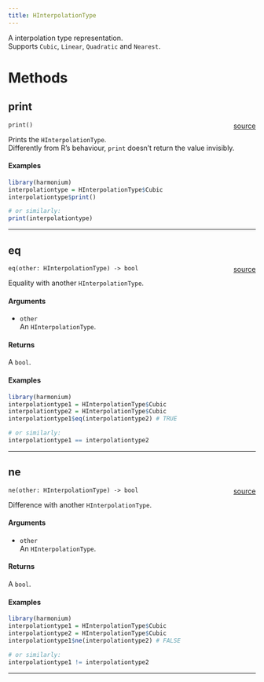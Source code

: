 ```yaml
---
title: HInterpolationType
---
```


A interpolation type representation. \
Supports `Cubic`, `Linear`, `Quadratic` and `Nearest`. \

# Methods

## print

`print()` <span style="float: right;"> [source](https://github.com/daniellga/harmonium/tree/master/r-harmonium/src/rust/src/hinterpolationtype.rs#L42) </span> \

Prints the `HInterpolationType`. \
Differently from R's behaviour, `print` doesn't return the value invisibly. \

#### Examples

```r
library(harmonium)
interpolationtype = HInterpolationType$Cubic
interpolationtype$print()

# or similarly:
print(interpolationtype)
```

_________

## eq

`eq(other: HInterpolationType) -> bool` <span style="float: right;"> [source](https://github.com/daniellga/harmonium/tree/master/r-harmonium/src/rust/src/hinterpolationtype.rs#L77) </span> \

Equality with another `HInterpolationType`.

#### Arguments

* `other` \
An `HInterpolationType`. \

#### Returns

A `bool`.

#### Examples

```r
library(harmonium)
interpolationtype1 = HInterpolationType$Cubic
interpolationtype2 = HInterpolationType$Cubic
interpolationtype1$eq(interpolationtype2) # TRUE

# or similarly:
interpolationtype1 == interpolationtype2
```

_________

## ne

`ne(other: HInterpolationType) -> bool` <span style="float: right;"> [source](https://github.com/daniellga/harmonium/tree/master/r-harmonium/src/rust/src/hinterpolationtype.rs#L113) </span> \

Difference with another `HInterpolationType`.

#### Arguments

* `other` \
An `HInterpolationType`. \

#### Returns

A `bool`.

#### Examples

```r
library(harmonium)
interpolationtype1 = HInterpolationType$Cubic
interpolationtype2 = HInterpolationType$Cubic
interpolationtype1$ne(interpolationtype2) # FALSE

# or similarly:
interpolationtype1 != interpolationtype2
```

_________
